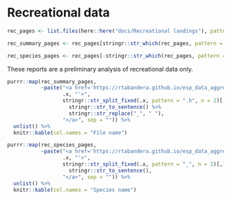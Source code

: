 # Recreational data

```r
rec_pages <- list.files(here::here("docs/Recreational landings"), pattern = ".html")

rec_summary_pages <- rec_pages[stringr::str_which(rec_pages, pattern = "recreational")]

rec_species_pages <- rec_pages[-stringr::str_which(rec_pages, pattern = "recreational")]
```

These reports are a preliminary analysis of recreational data only.

```r
purrr::map(rec_summary_pages, 
           ~paste("<a href='https://rtabandera.github.io/esp_data_aggregation/Recreational landings/", 
                  .x, "'>",
                  stringr::str_split_fixed(.x, pattern = ".h", n = 2)[,1] %>% 
                    stringr::str_to_sentence() %>%
                    stringr::str_replace("_", " "), 
                  "</a>", sep = "")) %>%
  unlist() %>%
  knitr::kable(col.names = "File name")

purrr::map(rec_species_pages, 
           ~paste("<a href='https://rtabandera.github.io/esp_data_aggregation/Recreational landings/", 
                  .x, "'>",
                  stringr::str_split_fixed(.x, pattern = "_", n = 2)[,1] %>% 
                    stringr::str_to_sentence(), 
                  "</a>", sep = "")) %>%
  unlist() %>%
  knitr::kable(col.names = "Species name")

```